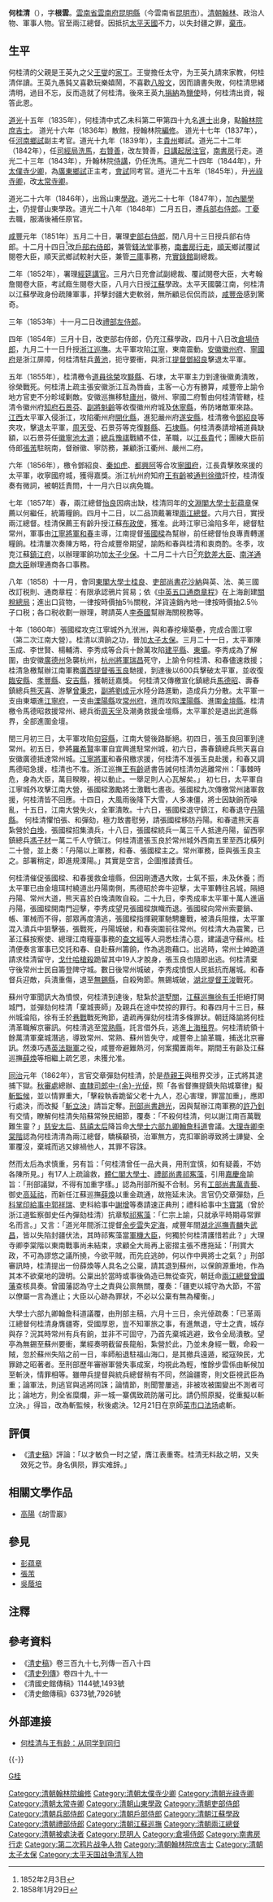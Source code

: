 {{noteTA
|1=zh-hans:余步云;zh-hant:余步雲;
}}
{{明清人物信息框
| 姓名 = 何桂清
| 原名 =
| 圖片名稱 = 
| 圖片大小 = 220px
| 圖片說明 = 
| 最高職務 = 太子太保兩江總督
| 國家 = 大清
| 爵位 =
| 籍貫 = [[雲南|雲南]][[雲南府|雲南府]][[昆明縣|昆明縣]]
| 族裔 = 
| 字號 = 字根雲
| 室名 = 
| 諡號 = 
| 出生日期 = 生年不詳
| 出生地點 = 雲南昆明縣
| 逝世日期 = 同治元年（1862年）
| 逝世地點 = [[京師|京師]][[菜市口|菜市口]]
| 墓葬 =
| 配偶 =
| 親屬 = 
| 出身 = 
*道光十五年乙未科進士出身
| 經歷 = 
| 著作 =
}}

'''何桂清'''（{{bd|？||1862年|12月21日|catIdx=H何}}），字'''根雲'''。[[雲南省|雲南省]][[雲南府|雲南府]][[昆明縣|昆明縣]]（今雲南省[[昆明市|昆明市]]）。[[清朝|清朝]][[翰林|翰林]]、政治人物、軍事人物。官至兩江總督。因抵抗[[太平天國|太平天國]]不力，以失封疆之罪，[[棄市|棄市]]。

==生平==
何桂清的父親是王英九之父[[王燮|王燮]]的[[家丁|家丁]]。王燮擔任太守，为王英九請來家教，何桂清伴讀。王英九愚鈍又喜歡玩樂嬉鬧，不喜歡[[八股文|八股文]]，因而讀書失敗，何桂清思緒清明，過目不忘，反而造就了何桂清。後來王英九[[捐納|捐納]]為[[鹽使|鹽使]]時，何桂清出資，報答此恩。

[[道光|道光]]十五年（1835年），何桂清中式乙未科第二甲第四十九名[[進士|進士]]出身，點[[翰林院|翰林院]][[庶吉士|庶吉士]]。 道光十六年（1836年）散館，授翰林院[[編修|編修]]。 道光十七年（1837年），任[[河南|河南]][[鄉試|鄉試]]副主考官。道光十九年（1839年），主[[貴州|貴州]]鄉試。道光二十二年（1842年），任[[司經局|司經局]][[洗馬_(官名)|洗馬]]，[[右贊善|右贊善]]，改左贊善，[[日講起居注官|日講起居注官]]，[[南書房|南書房]]行走。道光二十三年（1843年），升翰林院[[侍講|侍講]]，仍任洗馬。道光二十四年（1844年），升[[太僕寺|太僕寺]][[少卿|少卿]]，為[[廣東|廣東]][[鄉試|鄉試]]正主考，[[會試|會試]]同考官。道光二十五年（1845年），升[[光祿寺卿|光祿寺卿]]，改[[太常寺卿|太常寺卿]]。

道光二十六年（1846年），出爲山東[[學政|學政]]。道光二十七年（1847年），加[[內閣學士|內閣學士]]，仍提督山東學政。道光二十八年（1848年）二月五日，遷[[兵部右侍郎|兵部右侍郎]]。[[丁憂|丁憂]]去職，服滿後補任原官。

[[咸豐|咸豐]]元年（1851年）五月二十日，署理[[吏部右侍郎|吏部右侍郎]]，閏八月十三日授兵部右侍郎。十二月十四日<ref>1852年2月3日</ref>改[[戶部右侍郎|戶部右侍郎]]，兼管[[錢法堂|錢法堂]]事務，[[南書房|南書房]][[行走|行走]]，[[順天府|順天]]鄉試覆試閱卷大臣，順天武鄉試較射大臣，兼管[[三庫|三庫]]事務，充[[實錄館|實錄館]]副總裁。

二年（1852年），署理[[經筵講官|經筵講官]]。三月六日充會試副總裁、覆試閱卷大臣，大考翰詹閱卷大臣，考試廕生閱卷大臣，八月六日授[[江蘇|江蘇]]學政。太平天國襲江南，何桂清以江蘇學政身份疏陳軍事，抨擊封疆大吏軟弱，無所顧忌侃侃而談，[[咸豐帝|咸豐帝]]感到驚奇。

三年（1853年）十一月二日改[[禮部左侍郎|禮部左侍郎]]。

四年（1854年）三月十日，改吏部右侍郎，仍充江蘇學政，四月十八日改[[倉場侍郎|倉場侍郎]]，九月二十一日升授[[浙江巡撫|浙江巡撫]]。太平軍攻陷[[江寧|江寧]]，東南震動。[[安徽|安徽]][[徽州府|徽州府]]、[[寧國府|寧國府]]是浙江屏障，何桂清駐兵[[黄池|黄池]]，扼守要衝，與浙江[[提督|提督]][[鄧紹良|鄧紹良]]擊退太平軍。

五年（1855年），桂清檄令[[道員|道員]][[徐榮_(清朝)|徐榮]]攻[[黟縣|黟縣]]、石埭，太平軍主力到達後徽勇潰敗，徐榮戰死。何桂清上疏主張安徽浙江互為唇齒，主客一心方有勝算，咸豐帝上諭令地方官吏不分畛域剿敵。安徽巡撫移駐[[廬州|廬州]]，徽州、寧國二府暫由何桂清管轄，桂清令徽州府[[知府|知府]][[石景芬|石景芬]]、[[副將|副將]][[魁齡|魁齡]]等收復徽州府城及[[休寧縣|休寧縣]]，佈防堵敵軍來路。
[[江西|江西]]太平軍入侵浙江，攻陷衢州府[[開化縣|開化縣]]，進犯嚴州府[[遂安縣|遂安縣]]，桂清檄令[[鄧紹良|鄧紹良]]等夾攻，擊退太平軍，[[周天受|周天受]]、石景芬等克復[[黟縣|黟縣]]、[[石埭縣|石埭縣]]。何桂清奏請增補道員缺額，以石景芬任[[徽寧池太道|徽寧池太道]]；[[總兵|總兵]][[豫祺|豫祺]]戰績不佳，革職，以[[江長貴|江長貴]]代；團練大臣前侍郎[[張芾|張芾]]駐皖南，督辦徽、寧防務，兼顧浙江衢州、嚴州二府。

六年（1856年），檄令鄧紹良、[[秦如虎|秦如虎]]、[[都興阿|都興阿]]等合攻[[寧國府|寧國府]]，江長貴擊敗來援的太平軍，收寧國府城，獲得嘉獎。浙江杭州府知府[[王有齡|王有齡]]被[[通判|通判]][[徐徵_(清朝)|徐徵]]訐控，桂清復奏有微詞，被朝廷責問，十一月六日以病免職。

七年（1857年）春，兩江總督[[怡良|怡良]]因病出缺，桂清同年的[[文淵閣大學士|文淵閣大學士]][[彭蕴章|彭蕴章]]保薦以何繼任，統籌糧餉。四月十二日，以二品頂戴署理[[兩江總督|兩江總督]]。六月六日，實授兩江總督。桂清保薦王有齡升授江蘇[[布政使|布政使]]，獲准。此時江寧已淪陷多年，總督駐常州，軍事由[[江寧將軍|江寧將軍]][[和春|和春]]主導，江南提督[[張國樑_(清朝)|張國樑]]為幫辦，前任總督怡良專責轉運糧餉。桂清屢次奏陳方略，符合咸豐帝期望，諭飭和春與桂清和衷商酌。冬季，攻克江蘇[[鎮江府|鎮江府]]，以辦理軍餉功加[[太子少保|太子少保]]。十二月二十六日<ref>1858年1月29日</ref>充[[欽差大臣|欽差大臣]]、[[南洋通商大臣|南洋通商大臣]]辦理通商各口事務。

八年（1858）十一月，會同[[東閣大學士|東閣大學士]][[桂良|桂良]]、[[吏部尚書|吏部尚書]][[花沙納|花沙納]]與英、法、美三國改訂税則、通商章程：有限承認鴉片貿易；依《[[中英五口通商章程|中英五口通商章程]]》在上海創建[[關稅總局|關稅總局]]；進出口貨物，一律按時價抽5％關稅，洋貨遠銷內地一律按時價抽2.5％子口税；各口税收劃一辦理，聘請英人[[李泰國|李泰國]]幫辦海關稅務等。

十年（1860年）張國樑攻克江寧城外九洑洲，與和春挖壕築壘，完成合圍江寧（第二次江南大營）。桂清以濟餉之功，晉加[[太子太保|太子太保]]。三月二十一日，太平軍陳玉成、李世賢、楊輔清、李秀成等合兵十餘萬攻陷[[郎溪縣|建平縣]]、[[東壩街道_(南京市)|東壩]]。李秀成為了解圍，由安徽[[廣德州|廣德州]]急襲杭州，[[杭州將軍|杭州將軍]][[瑞昌|瑞昌]]死守，上諭令何桂清、和春儘速救援；桂清急檄幫辦江南軍務[[廣西提督|廣西提督]][[張玉良|張玉良]]馳援，到達後以600兵擊破太平軍，並收復[[臨安縣|臨安縣]]、[[孝豐縣|孝豐縣]]、[[安吉縣|安吉縣]]，獲朝廷嘉獎。
何桂清又傳檄宣化鎮總兵[[馬德昭|馬德昭]]、壽春鎮總兵[[熊天喜|熊天喜]]、游擊[[曾秉忠|曾秉忠]]，[[副將|副將]][[劉成元|劉成元]]水陸分路進勦，造成兵力分散。太平軍一支由東壩進[[江寧府|江寧府]]，一支由[[溧陽縣|溧陽縣]]攻[[常州府|常州府]]，進而攻陷[[溧陽縣|溧陽縣]]、進圍[[金壇縣|金壇縣]]。桂清檄令馬德昭救援常州、總兵銜[[周天孚|周天孚]]及潮勇救援金壇縣，太平軍於是退出武進縣界，全部進圍金壇。

閏三月初三日，太平軍攻陷[[句容縣|句容縣]]，江南大營後路斷絕。初四日，張玉良回軍到達常州。初五日，參將[[羅希賢|羅希賢]]率軍自宜興進駐常州城，初六日，壽春鎮總兵熊天喜自安徽廣德抵達常州城。[[江寧將軍|江寧將軍]]和春飛檄求援，何桂清不准張玉良赴援，和春又調馬德昭急援，桂清也不准。浙江巡撫[[王有齡|王有齡]]遞書告誡何桂清勿逃離常州：「事棘時危，身為大臣，萬目睽睽，視以動止。一舉足則人心瓦解矣。」
初七日，太平軍自江寧城外攻擊江南大營，張國樑激勵將士激戰七晝夜。張國樑九次傳檄常州諸軍救援，何桂清皆不回應。十四日，大風雨後降下大雪，人多凍僵，將士因缺餉而噪亂，十五日，江南大營失火，全軍潰敗。十六日，張國樑退守鎮江，和春退守[[丹陽縣|丹陽縣]]。
何桂清懼怕張、和彈劾，極力致書慰勞，請張國樑移防丹陽。和春遣熊天喜紮營於[[白兔鎮|白堍]]，張國樑招集潰兵，十八日，張國樑統兵一萬三千人抵達丹陽，留西寧鎮總兵[[馮子材|馮子材]]一萬二千人守鎮江。何桂清遣張玉良於常州城外西南五里至西北橫列二十營，並上奏：「丹陽以上軍務，和春、張國樑主之。常州軍務，臣與張玉良主之。部署稍定，即進規溧陽。」其實是空言，企圖推諉責任。

何桂清催促張國樑、和春援救金壇縣，但因剛遭遇大敗，士氣不振，未及休養；而太平軍已由金壇珥村繞道出丹陽南側，馬德昭於奔牛迎擊，太平軍轉往呂城，隔絕丹陽、常州大道，熊天喜於白堍潰敗自殺。二十九日，李秀成率太平軍十萬人進逼丹陽，張國樑開南門迎擊，李秀成望見張國樑旗幟而退。張國樑向常州索要鍋、帳、軍械而不得，部眾再度潰逃，張國樑指揮親軍馳騁鏖戰，被潰兵阻擋，太平軍混入潰兵中狙擊張，張戰死，丹陽城破，和春突圍前往常州。何桂清大為震驚，已革江蘇按察使、總理江南糧臺事務的[[查文經|查文經]]等人洞悉桂清心意，建議退守蘇州。桂清便奏言軍事已交託和春、自赴蘇州籌餉，作為逃跑藉口。出逃時，常州士紳跪道請求桂清留守，[[戈什哈|戈什哈]][[槍殺|槍殺]]跪留其中19人才脫身，張玉良也隨即出逃。何桂清棄守後常州士民自籌登陴守城。數日後常州城破，李秀成憤恨人民抵抗而屠城。和春督兵迎敵，兵潰重傷，退至[[無錫縣|無錫縣]]，自殺殉節。無錫城破，[[湖北提督|湖北提督]][[王浚_(清朝)|王浚]]戰死。

蘇州守軍聞訊大為憤恨，何桂清到達後，駐紮於[[滸墅關|滸墅關]]，[[江蘇巡撫|江蘇巡撫]][[徐有壬|徐有壬]]拒絕打開城門，並彈劾何桂清「棄城喪師」及親兵在途中焚掠的罪行。和春四月十三日，蘇州城淪陷，徐有壬於[[巷戰|巷戰]]戰死殉節，遺疏再彈劾何桂清多條罪狀。朝廷降諭將何桂清革職解京審訊。何桂清逃至[[常熟縣|常熟縣]]，託言借外兵，逃進[[上海租界|上海租界]]。何桂清統領十餘萬清軍棄城潛逃，導致常州、常熟、蘇州皆失守，咸豐帝上諭革職，捕送北京審訊。然湊巧遇[[英法聯軍|英法聯軍]]之役，咸豐帝避難熱河，何案擱置兩年。期間王有齡及江蘇巡撫[[薛煥|薛煥]]等相繼上疏乞恩，未獲允准。 

[[同治|同治]]元年（1862年），言官交章彈劾何桂清，於是[[恭親王|恭親王]]與租界交涉，正式將其逮捕下獄。[[秋審處|秋審處]]總辦、[[直隸司|直隸司]][[郎中|郎中]][[余光倬|-{余}-光倬]]，照「各省督撫提鎮失陷城寨律」擬[[斬監候|斬監候]]，並以情罪重大，「擊殺執香跪留父老十九人，忍心害理，罪當加重」，應即行處決，而改擬「[[斬立決|斬立決]]」請旨定奪。[[刑部尚書|刑部尚書]][[趙光_(嘉慶進士)|趙光]]，因與幫辦江南軍務的[[許乃釗|許乃釗]]有交情，瞭解何桂清失陷蘇常殃民細節，覆奏：「不殺何桂清，何以謝江南百萬戰難生靈？」[[慈安太后|慈安太后]]、[[慈禧太后|慈禧太后]]降旨命[[大學士|大學士]][[六部|六部]][[九卿|九卿]][[翰林|翰]][[詹事|詹]][[給事中|科]][[御史|道]]會議。[[大理寺卿|大理寺卿]][[李棠階|李棠階]]認為何桂清清為兩江總督，驕橫顢頇，治軍無方，克扣軍餉導致將士譁變、全軍覆沒，棄城而逃又嫁禍他人，其罪不容誅。

然而太后為求慎重，另有旨：「何桂清曾任一品大員，用刑宜慎，如有疑義，不妨各陳所見。」有17人上疏論救，[[體仁閣|體仁閣]][[大學士|大學士]]、[[禮部尚書|禮部尚書]][[祁寯藻|祁寯藻]]，引用[[嘉慶帝|嘉慶帝]]諭旨：「刑部議獄，不得有加重字樣。」認為刑部所擬不合制。另有[[工部尚書|工部尚書]][[萬青藜|萬青藜]]、御史[[高延祜|高延祜]]，而新任江蘇巡撫[[薛煥|薛煥]]以重金疏通，故拖延未決。言官仍交章彈劾，[[六科|戶科]][[掌印給事中|掌印給事中]][[郭祥瑞|郭祥瑞]]、吏科給事中[[謝增_(道光進士)|謝增]]等奏請速正典刑；禮科給事中[[卞寶第|卞寶第]]（曾於浙江道監察御史任內彈劾桂清）抗章駁[[祁寯藻|祁寯藻]]：「仁宗上諭，只就承平時期尋常罪名而言。」又言：「道光年間浙江提督[[余步雲|余步雲]]失[[定海|定海]]，咸豐年間[[湖北巡撫|湖北巡撫]][[青麟|青麟]]失[[武昌|武昌]]，皆以失陷封疆伏法，其時祁寯藻當[[軍機大臣|軍機大臣]]，何獨於何桂清護惜若此？」大理寺卿李棠階以東南戰事尚未結束，求顧全大局再上密摺主張不應拖延：「刑賞大政，不可為謬悠之議所撓，今欲平賊，而先庇逃帥，何以作中興將士之氣？」刑部審訊時，桂清提出一份薛煥等人具名之公稟，請其退到蘇州，以保餉源重地，作為其本不欲棄地的證明。公稟出於當時或事後偽造已無從查究，朝廷命[[兩江總督|兩江總督]][[曾國藩|曾國藩]]查核具奏。曾國藩認為守土之責與公禀無關，覆奏：「疆吏以城守為大節，不當以僚屬一言為進止；大臣以心跡為罪狀，不必以公稟有無為權衡。」

大學士六部九卿翰詹科道議覆，由刑部主稿，六月十三日，余光倬疏奏：「已革兩江總督何桂清身膺疆寄，受國厚恩，豈不知軍旅之事，有進無退，守土之責，城存與存？況其時常州有兵有餉，並非不可固守，乃首先棄城逃避，致令全局潰散。望亭為無錫至蘇州要衝，業經奏明截留長龍船，紮營於此，乃並未身經一戰，命殺一賊，忽於蘇州失陷之前一日，率師船退駐福山海口，是其撤兵遠遁，縱寇殃民，尤罪跡之昭著者。至刑部歷年審辦軍營失事成案，均視此為輕，惟餘步雲係由斬候加至斬決，情罪相等。雖帶兵提督與統兵總督稍有不同，然論疆寄，則文臣視武臣為重；論軍法，則逃官與逃將同誅；論情節，則聞警屢逃，非被攻被圍變出不測者可比；論地方，則全省糜爛，非一城一寨偶致疏防屠可比。請仍照原擬，從重擬以斬立決。」得旨，改為斬監候，秋後處決。12月21日在京師[[菜市口法场|菜市口法场]]處斬。

==評價==
*《[[清史稿|清史稿]]》評論：「以才敏负一时之望，膺江表重寄。桂清无料敌之明，又失效死之节。身名俱陨，罪实难辞。」

==相關文學作品==
*[[高阳_(作家)|高陽]]《胡雪巖》

==參見==
*[[彭蕴章|彭蕴章]]
*[[張芾|張芾]]
*[[吳蔭培|吳蔭培]]

== 注釋 ==
{{reflist}}

== 參考資料 ==
{{refbegin}}
*《[[清史稿|清史稿]]》卷三百九十七,列傳一百八十四
*《[[清史列傳|清史列傳]]》卷四十九,十一
*《清國史館傳稿》1144號,1493號
*《清史館傳稿》6373號,7926號
{{refend}}

==外部連接==
*[http://blog.sina.com.cn/s/blog_537f06ff010180kp.html 何桂清与王有龄：从同学到同归] {{Wayback|url=http://blog.sina.com.cn/s/blog_537f06ff010180kp.html |date=20180504052145 }}
{{-}}
{{start box}}
{{s-off}}
{{s-before|[[黃宗漢|黃宗漢]]}}
{{s-title|[[浙江巡撫|浙江巡撫]]|1854年1854年11月11日－1856年12月3日在任}}
{{s-after|[[晏端書|晏端書]]}}
{{s-before|[[怡良|怡良]]}}
{{s-title|[[兩江總督|兩江總督]]|自1857年5月5日怡良病免起署理<br>1857年7月26日－1860年6月8日在任<br>革職，[[江蘇巡撫|江蘇巡撫]][[徐有壬|徐有壬]]兼署，旋即殉節。江蘇[[布政使|布政使]][[薛煥|薛煥]]暫署
}}
{{s-after|[[曾國藩|曾國藩]]}}
{{end box}}

{{道光十五年乙未科殿試金榜}}

{{DEFAULTSORT:He何}}
[[Category:清朝翰林院编修|Category:清朝翰林院编修]]
[[Category:清朝太僕寺少卿|Category:清朝太僕寺少卿]]
[[Category:清朝光祿寺卿|Category:清朝光祿寺卿]]
[[Category:清朝太常寺卿|Category:清朝太常寺卿]]
[[Category:清朝山東學政|Category:清朝山東學政]]
[[Category:清朝吏部侍郎|Category:清朝吏部侍郎]]
[[Category:清朝兵部侍郎|Category:清朝兵部侍郎]]
[[Category:清朝戶部侍郎|Category:清朝戶部侍郎]]
[[Category:清朝江蘇學政|Category:清朝江蘇學政]]
[[Category:清朝禮部侍郎|Category:清朝禮部侍郎]]
[[Category:清朝江蘇巡撫|Category:清朝江蘇巡撫]]
[[Category:清朝兩江總督|Category:清朝兩江總督]]
[[Category:清朝被處決者|Category:清朝被處決者]]
[[Category:昆明人|Category:昆明人]]
[[category:何姓|G桂]]
[[Category:倉場侍郎|Category:倉場侍郎]]
[[Category:南書房行走|Category:南書房行走]]
[[Category:第二次鸦片战争人物|Category:第二次鸦片战争人物]]
[[Category:清朝翰林院庶吉士|Category:清朝翰林院庶吉士]]
[[Category:清朝太子太保|Category:清朝太子太保]]
[[Category:太平天国战争清军人物|Category:太平天国战争清军人物]]